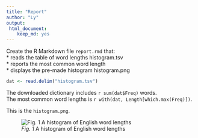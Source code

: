 ```yaml
---
title: "Report"
author: "Ly"
output: 
 html_document:
    keep_md: yes
---
```


Create the R Markdown file `report.rmd` that:  
* reads the table of word lengths histogram.tsv  
* reports the most common word length  
* displays the pre-made histogram histogram.png  

```r
dat <- read.delim("histogram.tsv")
```

The downloaded dictionary includes `r sum(dat$Freq)` words.  
The most common word lengths is `r with(dat, Length[which.max(Freq)])`.  

This is the `histogram.png`.  

![*Fig. 1* A histogram of English word lengths](histogram.png)  
